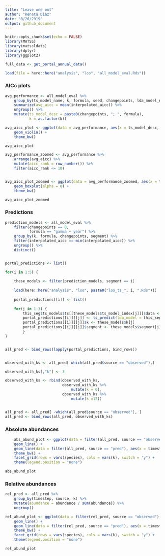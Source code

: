 ```yaml
---
title: "Leave one out"
author: "Renata Diaz"
date: "8/26/2019"
output: github_document
---
```


```r
knitr::opts_chunk$set(echo = FALSE)
library(MATSS)
library(matssldats)
library(dplyr)
library(ggplot2)

full_data <- get_portal_annual_data()

load(file = here::here("analysis", "loo", "all_model_eval.Rds"))

```


### AICc plots
```r

avg_performance <- all_model_eval %>%
    group_by(ts_model_name, k, formula, seed, changepoints, lda_model_name, lda_model_index, ts_model_index) %>%
    summarize(avg_aicc = mean(interpolated_aicc)) %>%
    ungroup() %>%
    mutate(ts_model_desc = paste0(changepoints, "; ", formula),
           k = as.factor(k))

avg_aicc_plot <- ggplot(data = avg_performance, aes(x = ts_model_desc, y = avg_aicc, color = k)) +
    geom_violin() +
    theme_bw()

avg_aicc_plot

avg_performance_zoomed <- avg_performance %>%
    arrange(avg_aicc) %>%
    mutate(aicc_rank = row_number()) %>%
    filter(aicc_rank <= 10)


avg_aicc_plot_zoomed <- ggplot(data = avg_performance_zoomed, aes(x = ts_model_desc, y = avg_aicc, color = k)) +
    geom_boxplot(alpha = 0) +
    theme_bw()

avg_aicc_plot_zoomed

```

### Predictions



```r

prediction_models <- all_model_eval %>%
    filter(changepoints == 0,
           formula == "gamma ~ year") %>%
    group_by(k, formula, changepoints, segment) %>%
    filter(interpolated_aicc == min(interpolated_aicc)) %>%
    ungroup() %>%
    distinct()


portal_predictions <- list() 

for(i in 1:5) {
    
    these_models <- filter(prediction_models, segment == i)
    
    load(here::here("analysis", "loo", paste0("loo_ts_", i, ".Rds")))
    
    portal_predictions[[i]] <- list()
    
    for(j in 1:3) {
        this_seg$ts_models$ts[[these_models$ts_model_index[j]]]$data <- left_join(full_data$covariates, this_seg$ts_models$ts[[these_models$ts_model_index[j]]]$data, by = "year")
        portal_predictions[[i]][[j]] <- ts_predict(lda_model = this_seg$lda_models$lda[[these_models$lda_model_index[j]]], ts_model = this_seg$ts_models$ts[[these_models$ts_model_index[j]]], data = full_data , seed = 1977)$prediction
        portal_predictions[[i]][[j]]$k <- these_models$k[j]
        portal_predictions[[i]][[j]]$segment <- these_models$segment[j]
        }
}


all_pred <- bind_rows(lapply(portal_predictions, bind_rows))


observed_with_ks <- all_pred[ which(all_pred$source == "observed"),]

observed_with_ks[,"k"] <- 3

observed_with_ks <- rbind(observed_with_ks,
                          observed_with_ks %>%
                              mutate(k = 6),
                          observed_with_ks %>%
                              mutate(k =12))


all_pred <- all_pred[ -which(all_pred$source == "observed"), ] 
all_pred <- bind_rows(all_pred, observed_with_ks)


```

### Absolute abundances
```r

    abs_abund_plot <- ggplot(data = filter(all_pred, source == "observed"), aes(x = timestep, y = abundance)) +
    geom_line() +
    geom_line(data = filter(all_pred, source == "pred"), aes(x = timestep, y = abundance, color = as.factor(segment))) +
    theme_bw() +
    facet_grid(rows = vars(species), cols = vars(k), switch = "y") +
    theme(legend.position = "none")

abs_abund_plot
```

### Relative abundances
```r
rel_pred <- all_pred %>%
    group_by(timestep, source, k) %>%
    mutate(abundance = abundance / sum(abundance)) %>%
    ungroup()

rel_abund_plot <- ggplot(data = filter(rel_pred, source == "observed"), aes(x = timestep, y = abundance)) +
    geom_line() +
    geom_line(data = filter(rel_pred, source == "pred"), aes(x = timestep, y = abundance, color = as.factor(segment))) +
    theme_bw() +
    facet_grid(rows = vars(species), cols = vars(k), switch = "y") +
    theme(legend.position = "none")

rel_abund_plot
```